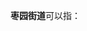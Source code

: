 '''枣园街道'''可以指：
{{PRC admin/disambig|37/01/81/003/000|61/01/04/009/000}}
{{disambig|cat=四字乡级行政区划消歧义}}